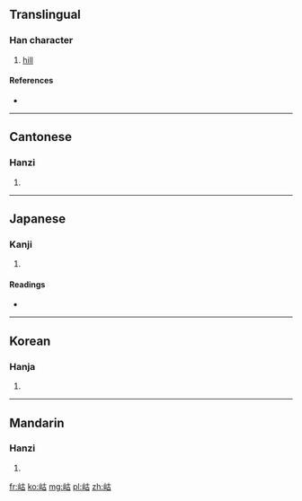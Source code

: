 ==Translingual==

===Han character===
{{Han char|rn=46|rad=山|as=05|sn=8|four=2476<sub>0</sub>|canj=山十口 (UJR)}}

# [[hill]]

====References====
* {{Han ref|kx=0309.330|dkj=08003|dj=0610.020|hdz=10765.170|uh=5CB5|ud=23733|bh=CC5E|bd=52318}}

----

==Cantonese==

===Hanzi===
{{yue-hanzi|jyut=|y=wu6}}

# {{defn|lang=yue|sort=山05}}

----

==Japanese==

===Kanji===
{{ja-kanji|grade=|rs=山05}}

# {{defn|lang=ja|sort=山05}}

====Readings====
* {{ja-readings|on=[[こ]] (ko), [[ご]] (go)|kun=[[やま]] (yama)}}

----

==Korean==

===Hanja===
{{ko-hanja|hangeul=[[호]]|rv=ho|mr=ho}}

# {{defn|lang=ko|sort=山05}}

----

==Mandarin==

===Hanzi===
{{cmn-hanzi|pin=[[hù]] ([[hu4]])|wg=hu<sup>4</sup>}}

# {{defn|lang=cmn|sort=山05}}

[[fr:岵]]
[[ko:岵]]
[[mg:岵]]
[[pl:岵]]
[[zh:岵]]